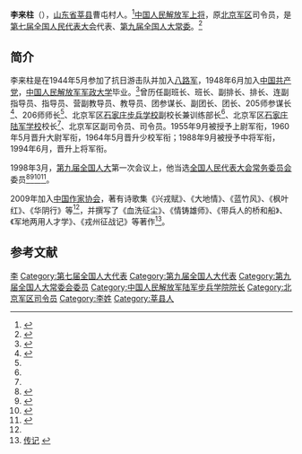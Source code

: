 '''李来柱'''（{{bd|1932年|10月10日||catIdx=|}}），[[山东省|山东省]][[莘县|莘县]]曹屯村人。<ref name=":0">{{Cite web|title=自贡记忆（二）27名军代表遇害 70年前富顺代寺那场平叛剿匪战斗|url=https://sichuan.scol.com.cn/ggxw/202009/57904413.html|accessdate=2020-09-18|author=高仁斌、四川在线记者 文铭权 秦勇|date=2020-09-18|format=|publisher=四川在线|language=zh|archiveurl=https://web.archive.org/web/20200918104104/https://sichuan.scol.com.cn/ggxw/202009/57904413.html|archivedate=2020-09-18}}</ref>[[中国人民解放军上将|中国人民解放军上将]]，原[[北京军区|北京军区]]司令员，是[[第七届全国人民代表大会|第七届全国人民代表大会]]代表、[[第九届全国人大常委会委员|第九届全国人大常委]]。<ref name=":0">{{Cite web|title=自贡记忆（二）27名军代表遇害 70年前富顺代寺那场平叛剿匪战斗|url=https://sichuan.scol.com.cn/ggxw/202009/57904413.html|accessdate=2020-09-18|author=高仁斌、四川在线记者 文铭权 秦勇|date=2020-09-18|format=|publisher=四川在线|language=zh|archiveurl=https://web.archive.org/web/20200918104104/https://sichuan.scol.com.cn/ggxw/202009/57904413.html|archivedate=2020-09-18}}</ref>

== 简介 ==
李来柱是在1944年5月参加了抗日游击队并加入[[八路军|八路军]]，1948年6月加入[[中国共产党|中国共产党]]，[[中国人民解放军军政大学|中国人民解放军军政大学]]毕业。<ref name=":0">{{Cite web|title=自贡记忆（二）27名军代表遇害 70年前富顺代寺那场平叛剿匪战斗|url=https://sichuan.scol.com.cn/ggxw/202009/57904413.html|accessdate=2020-09-18|author=高仁斌、四川在线记者 文铭权 秦勇|date=2020-09-18|format=|publisher=四川在线|language=zh|archiveurl=https://web.archive.org/web/20200918104104/https://sichuan.scol.com.cn/ggxw/202009/57904413.html|archivedate=2020-09-18}}</ref>曾历任副班长、班长、副排长、排长、连副指导员、指导员、营副教导员、教导员、团参谋长、副团长、团长、205师参谋长<ref name=":1">{{Cite web|title=李来柱 (1932～)|url=http://www.chinawriter.com.cn/zxhy/member/2199.shtml|accessdate=2020-09-18|author=|date=|format=|publisher=中国作家网|language=zh|archiveurl=https://web.archive.org/web/20150206013535/http://www.chinawriter.com.cn/zxhy/member/2199.shtml|archivedate=2020-09-18}}</ref>、206师师长<ref name=":1" />、北京军区[[石家庄步兵学校|石家庄步兵学校]]副校长兼训练部长<ref name=":1" />、北京军区[[石家庄陆军学校|石家庄陆军学校]]校长<ref name=":1" />、北京军区副司令员、司令员。1955年9月被授予上尉军衔，1960年5月晋升大尉军衔，1964年5月晋升少校军衔；1988年9月被授予中将军衔，1994年6月，晋升上将军衔。

1998年3月，[[第九届全国人民代表大会|第九届全国人大]]第一次会议上，他当选[[全国人民代表大会常务委员会|全国人民代表大会常务委员会]]委员<ref>{{Cite book|title=新中国50年 中|last=韩泰华主编|publisher=北京：[[红旗出版社|红旗出版社]]|year=1999.11|isbn=7-5051-0423-3|pages=897}}</ref><ref>{{Cite book|title=第九届全国人民代表大会及其常务委员会会议大事记 1998．3-2003．2|last=全国人大常委会办公厅秘书一局编|publisher=北京：[[中国民主法制出版社|中国民主法制出版社]]|year=2004.01|isbn=7-80078-793-1|pages=405}}</ref><ref>{{Cite book|title=中华人民共和国年鉴 1998 总第18期|last=中华人民共和国年鉴编辑部编辑|publisher=[[中国年鉴社|中国年鉴社]]|year=1999.01|isbn=7-80056-903-9|pages=41}}</ref><ref>{{Cite book|title=中华人民共和国通鉴|last=龙德，蔡翔主编|publisher=沈阳：[[辽宁人民出版社|辽宁人民出版社]]|year=2000.12|isbn=7-205-04473-1|pages=1832}}</ref>。

2009年加入[[中国作家协会|中国作家协会]]，著有诗歌集《兴戎赋》、《大地情》、《蓝竹风》、《枫叶红》、《华阴行》等<ref name=":1" />，并撰写了《血洗征尘》、《情铸雄师》、《带兵人的桥和船》、《军地两用人才学》、《戎州征战记》等著作<ref>[http://www.chinamingjia.cn/web/lilaizhu.htm 传记] {{webarchive|url=https://web.archive.org/web/20110910190806/http://www.chinamingjia.cn/web/lilaizhu.htm |date=2011-09-10 }}</ref>。

==参考文献==
{{reflist}}

{{中国人民解放军上将/1994}}
[[Category:中国人民解放军上将|李]]
[[Category:第七届全国人大代表|Category:第七届全国人大代表]]
[[Category:第九届全国人大代表|Category:第九届全国人大代表]]
[[Category:第九届全国人大常委会委员|Category:第九届全国人大常委会委员]]
[[Category:中国人民解放军陆军步兵学院院长|Category:中国人民解放军陆军步兵学院院长]]
[[Category:北京军区司令员|Category:北京军区司令员]]
[[Category:李姓|Category:李姓]]
[[Category:莘县人|Category:莘县人]]